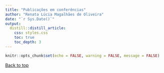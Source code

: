 ```yaml
---
title: "Publicações em conferências"
author: "Renata Lúcia Magalhães de Oliveira"
date: "`r Sys.Date()`"
output: 
  distill::distill_article:
    css: styles.css
    toc: true
    toc_depth: 3
---
```

<link rel="stylesheet" href="./academicons-1.9.0/css/academicons.min.css">

```r
knitr::opts_chunk$set(echo = FALSE, warning = FALSE, message = FALSE)
```



 <a href="#top">Back to top</a>